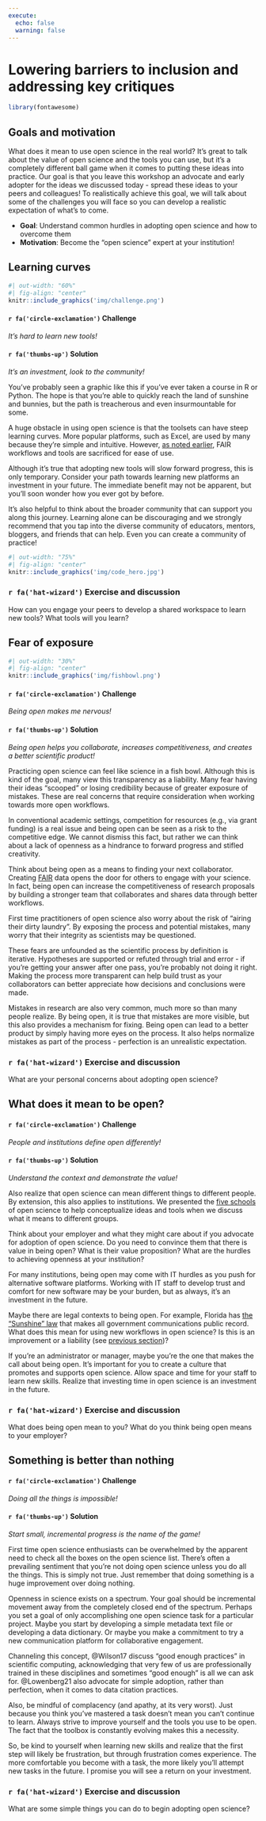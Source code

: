 ```yaml
---
execute: 
  echo: false
  warning: false
---
```


# Lowering barriers to inclusion and addressing key critiques {#implement}

```r
library(fontawesome)
```

## Goals and motivation

What does it mean to use open science in the real world? It's great to talk about the value of open science and the tools you can use, but it's a completely different ball game when it comes to putting these ideas into practice.  Our goal is that you leave this workshop an advocate and early adopter for the ideas we discussed today - spread these ideas to your peers and colleagues!  To realistically achieve this goal, we will talk about some of the challenges you will face so you can develop a realistic expectation of what's to come.

* __Goal__: Understand common hurdles in adopting open science and how to overcome them  
* __Motivation__: Become the "open science" expert at your institution!

## Learning curves

```r
#| out-width: "60%"
#| fig-align: "center"
knitr::include_graphics('img/challenge.png')
```

<h4>`r fa('circle-exclamation')` Challenge</h4> 

*It's hard to learn new tools!*

<h4>`r fa('thumbs-up')` Solution</h4> 

*It's an investment, look to the community!*

You've probably seen a graphic like this if you've ever taken a course in R or Python.  The hope is that you're able to quickly reach the land of sunshine and bunnies, but the path is treacherous and even insurmountable for some.  

A huge obstacle in using open science is that the toolsets can have steep learning curves.  More popular platforms, such as Excel, are used by many because they're simple and intuitive.  However, [as noted earlier](#tidy), FAIR workflows and tools are sacrificed for ease of use.  

Although it's true that adopting new tools will slow forward progress, this is only temporary.  Consider your path towards learning new platforms an investment in your future.  The immediate benefit may not be apparent, but you'll soon wonder how you ever got by before.  

It's also helpful to think about the broader community that can support you along this journey. Learning alone can be discouraging and we strongly recommend that you tap into the diverse community of educators, mentors, bloggers, and friends that can help.  Even you can create a community of practice!

```r
#| out-width: "75%"
#| fig-align: "center"
knitr::include_graphics('img/code_hero.jpg')
```

<h3>`r fa('hat-wizard')` Exercise and discussion</h3>

How can you engage your peers to develop a shared workspace to learn new tools? What tools will you learn?

## Fear of exposure

```r
#| out-width: "30%"
#| fig-align: "center"
knitr::include_graphics('img/fishbowl.png')
```

<h4>`r fa('circle-exclamation')` Challenge</h4> 

*Being open makes me nervous!*

<h4>`r fa('thumbs-up')` Solution</h4> 

*Being open helps you collaborate, increases competitiveness, and creates a better scientific product!*

Practicing open science can feel like science in a fish bowl. Although this is kind of the goal, many view this transparency as a liability. Many fear having their ideas "scooped" or losing credibility because of greater exposure of mistakes.  These are real concerns that require consideration when working towards more open workflows.  

In conventional academic settings, competition for resources (e.g., via grant funding) is a real issue and being open can be seen as a risk to the competitive edge.  We cannot dismiss this fact, but rather we can think about a lack of openness as a hindrance to forward progress and stifled creativity.  

Think about being open as a means to finding your next collaborator.  Creating [FAIR](#fair) data opens the door for others to engage with your science.  In fact, being open can increase the competitiveness of research proposals by building a stronger team that collaborates and shares data through better workflows. 

First time practitioners of open science also worry about the risk of "airing their dirty laundry".  By exposing the process and potential mistakes, many worry that their integrity as scientists may be questioned.  

These fears are unfounded as the scientific process by definition is iterative.  Hypotheses are supported or refuted through trial and error - if you're getting your answer after one pass, you're probably not doing it right. Making the process more transparent can help build trust as your collaborators can better appreciate how decisions and conclusions were made.  

Mistakes in research are also very common, much more so than many people realize.  By being open, it is true that mistakes are more visible, but this also provides a mechanism for fixing. Being open can lead to a better product by simply having more eyes on the process.  It also helps normalize mistakes as part of the process - perfection is an unrealistic expectation. 

<h3>`r fa('hat-wizard')` Exercise and discussion</h3>

What are your personal concerns about adopting open science? 

## What does it mean to be open?

<h4>`r fa('circle-exclamation')` Challenge</h4> 

*People and institutions define open differently!*

<h4>`r fa('thumbs-up')` Solution</h4> 

*Understand the context and demonstrate the value!*

Also realize that open science can mean different things to different people.  By extension, this also applies to institutions. We presented the [five schools](#schools) of open science to help conceptualize ideas and tools when we discuss what it means to different groups. 

Think about your employer and what they might care about if you advocate for adoption of open science.  Do you need to convince them that there is value in being open?  What is their value proposition? What are the hurdles to achieving openness at your institution? 

For many institutions, being open may come with IT hurdles as you push for alternative software platforms. Working with IT staff to develop trust and comfort for new software may be your burden, but as always, it's an investment in the future.  

Maybe there are legal contexts to being open.  For example, Florida has [the "Sunshine" law](https://myfloridalegal.com/pages.nsf/Main/DC0B20B7DC22B7418525791B006A54E4){target="_blank"} that makes all government communications public record.  What does this mean for using new workflows in open science?  Is this is an improvement or a liability (see [previous section](#fear-of-exposure))? 

If you're an administrator or manager, maybe you're the one that makes the call about being open. It's important for you to create a culture that promotes and supports open science.  Allow space and time for your staff to learn new skills.  Realize that investing time in open science is an investment in the future.  

<h3>`r fa('hat-wizard')` Exercise and discussion</h3>

What does being open mean to you? What do you think being open means to your employer?

## Something is better than nothing

<h4>`r fa('circle-exclamation')` Challenge</h4> 

*Doing all the things is impossible!*

<h4>`r fa('thumbs-up')` Solution</h4> 

*Start small, incremental progress is the name of the game!*

First time open science enthusiasts can be overwhelmed by the apparent need to check all the boxes on the open science list.  There's often a prevailing sentiment that you're not doing open science unless you do all the things.  This is simply not true. Just remember that doing something is a huge improvement over doing nothing.

Openness in science exists on a spectrum.  Your goal should be incremental movement away from the completely closed end of the spectrum. Perhaps you set a goal of only accomplishing one open science task for a particular project. Maybe you start by developing a simple metadata text file or developing a data dictionary. Or maybe you make a commitment to try a new communication platform for collaborative engagement.

Channeling this concept, @Wilson17 discuss “good enough practices” in scientific computing, acknowledging that very few of us are professionally trained in these disciplines and sometimes “good enough” is all we can ask for. @Lowenberg21 also advocate for simple adoption, rather than perfection, when it comes to data citation practices. 

Also, be mindful of complacency (and apathy, at its very worst). Just because you think you've mastered a task doesn't mean you can't continue to learn.  Always strive to improve yourself and the tools you use to be open.  The fact that the toolbox is constantly evolving makes this a necessity. 

So, be kind to yourself when learning new skills and realize that the first step will likely be frustration, but through frustration comes experience. The more comfortable you become with a task, the more likely you’ll attempt new tasks in the future.  I promise you will see a return on your investment. 

<h3>`r fa('hat-wizard')` Exercise and discussion</h3>

What are some simple things you can do to begin adopting open science?  
